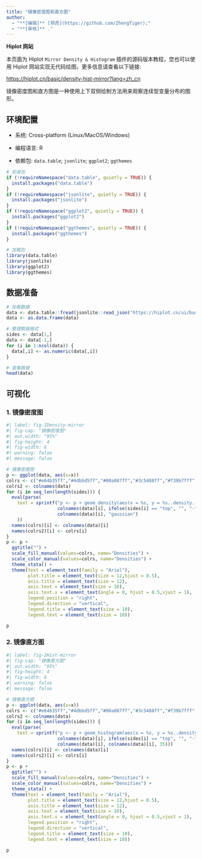 ```yaml
---
title: "镜像密度图和直方图"
author:
  - "**[编辑]** [郑虎](https://github.com/ZhengTiger);"
  - "**[审核]** ."
---
```


::: callout-note
**Hiplot 网站**

本页面为 Hiplot `Mirror Density & Histogram` 插件的源码版本教程，您也可以使用 Hiplot 网站实现无代码绘图，更多信息请查看以下链接:

<https://hiplot.cn/basic/density-hist-mirror?lang=zh_cn>
:::

镜像密度图和直方图是一种使用上下双侧绘制方法用来观察连续型变量分布的图形。

## 环境配置

-   系统: Cross-platform (Linux/MacOS/Windows)

-   编程语言: R

-   依赖包: `data.table`; `jsonlite`; `ggplot2`; `ggthemes`

```r
# 安装包
if (!requireNamespace("data.table", quietly = TRUE)) {
  install.packages("data.table")
}
if (!requireNamespace("jsonlite", quietly = TRUE)) {
  install.packages("jsonlite")
}
if (!requireNamespace("ggplot2", quietly = TRUE)) {
  install.packages("ggplot2")
}
if (!requireNamespace("ggthemes", quietly = TRUE)) {
  install.packages("ggthemes")
}

# 加载包
library(data.table)
library(jsonlite)
library(ggplot2)
library(ggthemes)
```

## 数据准备

```r
# 加载数据
data <- data.table::fread(jsonlite::read_json("https://hiplot.cn/ui/basic/density-hist-mirror/data.json")$exampleData$textarea[[1]])
data <- as.data.frame(data)

# 整理数据格式
sides <- data[1,]
data <- data[-1,]
for (i in 1:ncol(data)) {
  data[,i] <- as.numeric(data[,i])
}

# 查看数据
head(data)
```

## 可视化

### 1. 镜像密度图

```r
#| label: fig-1Density-mirror
#| fig-cap: "镜像密度图"
#| out.width: "95%"
#| fig-height: 4
#| fig-width: 6
#| warning: false
#| message: false

# 镜像密度图
p <- ggplot(data, aes(x=x))
colrs <- c("#e64b35ff","#4dbbd5ff","#00a087ff","#3c5488ff","#f39b7fff","#8491b4ff")
colrs2 <- colnames(data)
for (i in seq_len(length(sides))) {
  eval(parse(
    text = sprintf("p <- p + geom_density(aes(x = %s, y = %s..density.., color = '%s', fill = '%s'), kernel = '%s')", 
                   colnames(data)[i], ifelse(sides[i] == "top", "", "-"), colnames(data)[i],
                   colnames(data)[i], "gaussian")
    ))
  names(colrs)[i] <- colnames(data)[i]
  names(colrs2)[i] <- colrs[i]
}
p <- p + 
  ggtitle("") +
  scale_fill_manual(values=colrs, name="Densities") +
  scale_color_manual(values=colrs, name="Densities") +
  theme_stata() +
  theme(text = element_text(family = "Arial"),
        plot.title = element_text(size = 12,hjust = 0.5),
        axis.title = element_text(size = 12),
        axis.text = element_text(size = 10),
        axis.text.x = element_text(angle = 0, hjust = 0.5,vjust = 1),
        legend.position = "right",
        legend.direction = "vertical",
        legend.title = element_text(size = 10),
        legend.text = element_text(size = 10))

p
```


### 2. 镜像直方图

```r
#| label: fig-2Hist-mirror
#| fig-cap: "镜像直方图"
#| out.width: "95%"
#| fig-height: 4
#| fig-width: 6
#| warning: false
#| message: false

# 镜像直方图
p <- ggplot(data, aes(x=x))
colrs <- c("#e64b35ff","#4dbbd5ff","#00a087ff","#3c5488ff","#f39b7fff","#8491b4ff")
colrs2 <- colnames(data)
for (i in seq_len(length(sides))) {
  eval(parse(
    text = sprintf("p <- p + geom_histogram(aes(x = %s, y = %s..density.., color = '%s', fill = '%s'), bins = %s)", 
                   colnames(data)[i], ifelse(sides[i] == "top", "", "-"),
                   colnames(data)[i], colnames(data)[i], 35)))
  names(colrs)[i] <- colnames(data)[i]
  names(colrs2)[i] <- colrs[i]
}
p <- p + 
  ggtitle("") +
  scale_fill_manual(values=colrs, name="Densities") +
  scale_color_manual(values=colrs, name="Densities") +
  theme_stata() +
  theme(text = element_text(family = "Arial"),
        plot.title = element_text(size = 12,hjust = 0.5),
        axis.title = element_text(size = 12),
        axis.text = element_text(size = 10),
        axis.text.x = element_text(angle = 0, hjust = 0.5,vjust = 1),
        legend.position = "right",
        legend.direction = "vertical",
        legend.title = element_text(size = 10),
        legend.text = element_text(size = 10))

p
```



